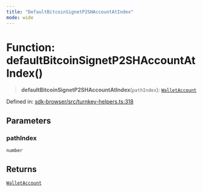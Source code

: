 ```yaml
---
title: "DefaultBitcoinSignetP2SHAccountAtIndex"
mode: wide
---
```

  
# Function: defaultBitcoinSignetP2SHAccountAtIndex()

> **defaultBitcoinSignetP2SHAccountAtIndex**(`pathIndex`): [`WalletAccount`](../WalletAccount/readme)

Defined in: [sdk-browser/src/turnkey-helpers.ts:318](https://github.com/tkhq/sdk/blob/94193410cf3571aa019a0b9408107eeb43e39e16/packages/sdk-browser/src/turnkey-helpers.ts#L318)

## Parameters

### pathIndex

`number`

## Returns

[`WalletAccount`](../WalletAccount/readme)
